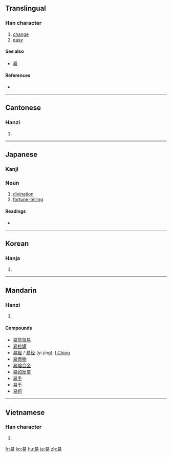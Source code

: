 {{also|昜}}
==Translingual==

===Han character===
{{Han char|rn=72|rad=日|as=04|sn=8|four=6022<sub>7</sub>|canj=日心竹竹 (APHH)|ids=⿱[[日]][[勿]]}}

# [[change]]
# [[easy]]

====See also====
* [[昜]]

====References====
* {{Han ref|kx=0492.030|dkj=13814|dj=0854.080|hdz=21494.010|uh=6613|ud=26131|bh=A9F6|bd=43510}}

----

==Cantonese==

===Hanzi===
{{yue-hanzi|jyut=|y=yi6, yik6}}

# {{defn|Cantonese|sort=日04}}

----

==Japanese==

===Kanji===
{{ja-kanji|grade=5|rs=日04}}

===Noun===
{{ja-noun|k|hira=えき|rom=eki}}

# [[divination]]
# [[fortune-telling]]

====Readings====
* {{ja-readings|on=[[えき]] (eki), [[い]] (i)|kun=[[やさしい]] (yasashii), [[かえる]] (kaeru), [[おさめる]] (osameru)}}

----

==Korean==

===Hanja===
{{ko-hanja|hangeul=[[역]], [[이]]|eumhun=|rv=yeok, i|mr=yŏk, i|y=yek, i}}

# {{defn|Korean|sort=日04}}

----

==Mandarin==

===Hanzi===
{{cmn-hanzi|pin=[[yì]] ([[yi4]])|wg=i<sup>4</sup>}}

# {{defn|Mandarin|sort=日04}}

====Compounds====
* [[易货贸易]]
* [[易拉罐]]
* [[易經]] / [[易经]] (yì jīng): [[I Ching]]
* [[易燃物]]
* [[易熔合金]]
* [[易如反掌]]
* [[易手]]
* [[易于]]
* [[易帜]]

----

==Vietnamese==

===Han character===
{{vi-hantu|[[dịch]], [[dể]], [[dễ]], [[di]], [[diệc]], [[dẻ]], [[dẹ]], [[dị]], [[dịu]], [[rẻ]], [[rể]]|rs=日04}}

# {{defn|Vietnamese|sort=日04}}

[[fr:易]]
[[ko:易]]
[[hu:易]]
[[ja:易]]
[[zh:易]]